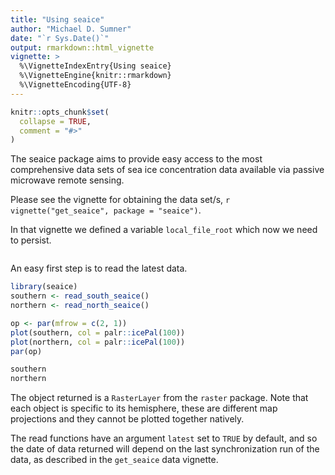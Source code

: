 ```yaml
---
title: "Using seaice"
author: "Michael D. Sumner"
date: "`r Sys.Date()`"
output: rmarkdown::html_vignette
vignette: >
  %\VignetteIndexEntry{Using seaice}
  %\VignetteEngine{knitr::rmarkdown}
  %\VignetteEncoding{UTF-8}
---
```


```r
knitr::opts_chunk$set(
  collapse = TRUE,
  comment = "#>"
)
```

The seaice package aims to provide easy access to the most comprehensive data sets of sea ice concentration data available via passive microwave remote sensing. 

Please see the vignette for obtaining the data set/s, `r vignette("get_seaice", package = "seaice")`. 

In that vignette we defined a variable `local_file_root` which now we need to persist. 

```r

```
An easy first step is to read the latest data. 

```r
library(seaice)
southern <- read_south_seaice()
northern <- read_north_seaice()

op <- par(mfrow = c(2, 1))
plot(southern, col = palr::icePal(100))
plot(northern, col = palr::icePal(100))
par(op)

southern 
northern
```

The object returned is a `RasterLayer` from the `raster` package. Note that each object is specific to its hemisphere, these are different map projections and they cannot be plotted together natively. 

The read functions have an argument `latest` set to `TRUE` by default, and so the date of data returned will depend on the last synchronization run of the data, as described in the `get_seaice` data vignette. 
